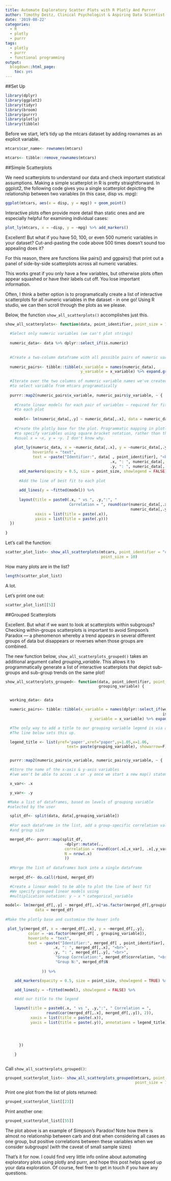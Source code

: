 ```yaml
---
title: Automate Exploratory Scatter Plots with R Plotly And Purrrr
author: Timothy Deitz, Clinical Psychologist & Aspiring Data Scientist
date: '2019-08-22'
categories:
  - R
  - plotly
  - purrr
tags:
  - plotly
  - purrr
  - functional programming
output:
  blogdown::html_page:
    toc: yes
---
```


##Set Up

```r

library(dplyr)
library(ggplot2)
library(tidyr)
library(broom)
library(purrr)
library(plotly)
library(tibble)

```

Before we start, let's tidy up the mtcars dataset by adding rownames as an explicit variable.

```r

mtcars$car_name<- rownames(mtcars) 

mtcars<- tibble::remove_rownames(mtcars)

```


##Simple Scatterplots

We need scatterplots to understand our data and check important statistical assumptions. Making a simple scatterplot in R is pretty straightforward. In ggplot2, the following code gives you a single scatterplot depicting the relationship between two variables (in this case, disp vs. mpg):

```r

ggplot(mtcars, aes(x = disp, y = mpg)) + geom_point()

```

Interactive plots often provide more detail than static ones and are especially helpful for examining individual cases:

```r

plot_ly(mtcars, x = ~disp, y = ~mpg) %>% add_markers()

```


Excellent! But what if you have 50, 100, or even 500 numeric variables in your dataset? Cut-and-pasting the code above 500 times doesn't sound too appealing does it? 

For this reason, there are functions like pairs() and ggpairs() that print out a panel of side-by-side scatterplots across all numeric variables. 

This works great if you only have a few variables, but otherwise plots often appear squashed or have their labels cut off. You lose important information. 

Often, I think a better option is to programatically create a list of interactive scatterplots for all numeric variables in the dataset - in one go! Using R studio, we can then scroll through the plots as we please.

Below, the function `show_all_scatterplots()` accomplishes just this.


```r

show_all_scatterplots<- function(data, point_identifier, point_size = 10) {
  
  #Select only numeric variables (we can't plot strings)
  
  numeric_data<- data %>% dplyr::select_if(is.numeric) 
  
  
  #Create a two-column dataframe with all possible pairs of numeric variable names
  
  numeric_pairs<- tibble::tibble(x_variable = names(numeric_data), 
                                 y_variable = x_variable) %>% expand.grid() 
  
  #Iterate over the two columns of numeric variable names we've created and use them 
  #to select variable from mtcars programatically
  
  purrr::map2(numeric_pairs$x_variable, numeric_pairs$y_variable, ~ { 
    
    #Create linear models for each pair of variables — required for fitting a line 
    #to each plot
    
    model<- lm(numeric_data[,.y] ~ numeric_data[,.x], data = numeric_data)
    
    #Create the plotly base for the plot. Programmatic mapping in plotly requires us 
    #to specify variables using square bracket notation, rather than the 
    #usual x = ~x, y = ~y. I don't know why.
    
    plot_ly(numeric_data, x = ~numeric_data[,.x], y = ~numeric_data[,.y],
            hoverinfo = "text", 
            text = ~paste("Identifier:", data[ , point_identifier], "<br>",
                                              .x, ": ", numeric_data[,.x], "<br>",
                                              .y, ": ", numeric_data[,.y])) %>%
      add_markers(opacity = 0.5, size = point_size, showlegend = FALSE) %>%
      
      #Add the line of best fit to each plot
      
      add_lines(y = ~fitted(model)) %>%  
      
      layout(title = paste0(.x, " vs ", .y,":", " 
                            Correlation = ", round(cor(numeric_data[,.x],
                                                       numeric_data[,.y]), 2)),
             xaxis = list(title = paste(.x)),
             yaxis = list(title = paste(.y)))
  })
  
}


```


Let's call the function:


```r

scatter_plot_list<- show_all_scatterplots(mtcars, point_identifier = "car_name", 
                                          point_size = 10)

```

How many plots are in the list?

```r

length(scatter_plot_list)

```

A lot.


Let's print one out:

```r


scatter_plot_list[[5]]


```

##Grouped Scatterplots

Excellent. But what if we want to look at scatterplots within subgroups? Checking within-groups scatterplots is important to avoid Simpson's Paradox — a phenomenon whereby a trend appears in several different groups of data but disappears or reverses when those groups are combined.

The new function below, `show_all_scatterplots_grouped()` takes an additional argument called *grouping_variable*. This allows it to programmatically generate a list of interactive scatterplots that depict sub-groups and sub-group trends on the same plot!


```r

show_all_scatterplots_grouped<- function(data, point_identifier, point_size = 10, 
                                         grouping_variable) {


  working_data<- data 

  numeric_pairs<- tibble::tibble(x_variable = names(dplyr::select_if(working_data, 
                                                                     is.numeric)),
                                     y_variable = x_variable) %>% expand.grid()

  #The only way to add a title to our grouping variable legend is via annotation. 
  #The line below sets this up.

  legend_title <- list(yref='paper',xref="paper",y=1.05,x=1.06, 
                           text= paste(grouping_variable), showarrow=F)


  purrr::map2(numeric_pairs$x_variable, numeric_pairs$y_variable, ~ {

  #Store the name of the x-axis & y-axis variables 
  #(we won't be able to acces .x or .y once we start a new map() statement)

  x_var<- .x   

  y_var<- .y

 #Make a list of dataframes, based on levels of grouping variable 
 #selected by the user

  split_df<- split(data, data[,grouping_variable])
        
  #For each dataframe in the list, add a group-specific correlation value 
  #and group size

  merged_df<- purrr::map(split_df, 
                          ~dplyr::mutate(., 
                          correlation = round(cor(.x[,x_var], .x[,y_var]), 2),
                          N = nrow(.x)
                          ))
        
  #Merge the list of dataframes back into a single dataframe
        
  merged_df<- do.call(rbind, merged_df)

  #Create a linear model to be able to plot the line of best fit
  #We specify grouped linear models using 
  #multiplication notation: y ~ x * categorical_variable

model<- lm(merged_df[,.y] ~ merged_df[,.x]*as.factor(merged_df[,grouping_variable]), 
             data = merged_df)
        
#Make the plotly base and customise the hover info

 plot_ly(merged_df, x = ~merged_df[,.x], y = ~merged_df[,.y], 
          color = ~as.factor(merged_df[ , grouping_variable]),
          hoverinfo = "text", 
          text = ~paste("Identifier:", merged_df[ , point_identifier], "<br>",
                     .x, ": ", merged_df[,.x], "<br>",
                     .y, ": ", merged_df[,.y], "<br>",
                      "Group Correlation:", merged_df$correlation, "<br>",
                      "Group N:", merged_df$N
                                                  
                )) %>%

    add_markers(opacity = 0.5, size = point_size, showlegend = TRUE) %>%

    add_lines(y = ~fitted(model), showlegend = FALSE) %>%

    #Add our title to the legend

    layout(title = paste0(.x, " vs ", .y,":", " Correlation = ", 
                  round(cor(merged_df[,.x], merged_df[,.y]), 2)),
           xaxis = list(title = paste(.x)),
           yaxis = list(title = paste(.y)), annotations = legend_title)




      })

    }



```


Call `show_all_scatterplots_grouped()`:

```r

grouped_scatterplot_list<- show_all_scatterplots_grouped(mtcars, point_identifier = "car_name", 
                                                         point_size = 10, grouping_variable = "cyl")

```


Print one plot from the list of plots returned:

```r

grouped_scatterplot_list[[23]]


```

Print another one:

```r

grouped_scatterplot_list[[55]]


```

The plot above is an example of Simpson's Paradox! Note how there is almost no relationship between carb and drat when considering all cases as one group, but positive correlations between these variables when we consider subgroups! (with the caveat of small sample sizes)

That's it for now. I could find very little info online about automating exploratory plots using plotly and purrr, and hope this post helps speed up your data exploration. Of course, feel free to get in touch if you have any questions.

